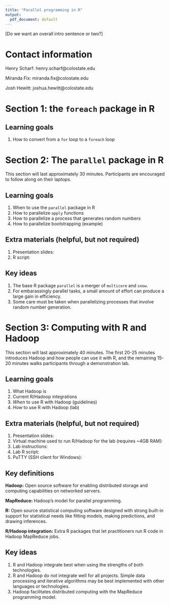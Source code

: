 ```yaml
---
title: "Parallel programming in R"
output:
  pdf_document: default
---
```


[Do we want an overall intro sentence or two?]

# Contact information

Henry Scharf: henry.scharf@colostate.edu

Miranda Fix: miranda.fix@colostate.edu

Josh Hewitt: joshua.hewitt@colostate.edu

# Section 1: the `foreach` package in R

## Learning goals
1. How to convert from a `for` loop to a `foreach` loop

# Section 2: The `parallel` package in R
This section will last approximately 30 minutes. Participants are encouraged to follow along on their laptops.

## Learning goals

1. When to use the `parallel` package in R
2. How to parallelize `apply` functions
3. How to parallelize a process that generates random numbers
4. How to parallelize bootstrapping (example)

## Extra materials (helpful, but not required)

1. Presentation slides: 
2. R script: \url{http://goo.gl/d2XDcF} <!-- github site -->

## Key ideas

1. The base R package `parallel` is a merger of `multicore` and `snow`.
2. For embarassingly parallel tasks, a small amount of effort can produce a large gain in efficiency.
3. Some care must be taken when parallelizing processes that involve random number generation.

# Section 3: Computing with R and Hadoop

This section will last approximately 40 minutes.  The first 20-25 minutes  introduces Hadoop and how people can use it with R, and the remaining 15-20 minutes walks participants through a demonstration lab.

## Learning goals

1. What Hadoop is
2. Current R/Hadoop integrations
3. *When* to use R with Hadoop (guidelines)
4. *How* to use R with Hadoop (lab)


## Extra materials (helpful, but not required)

1. Presentation slides: \url{http://goo.gl/Ew6jOP} <!-- github site -->
2. Virtual machine used to run R/Hadoop for the lab (requires ~4GB RAM): \url{http://goo.gl/R5Okcr}  <!-- Dropbox -->
3. Lab instructions: \url{http://goo.gl/6fkQr9} <!-- github site -->
4. Lab R script: \url{http://goo.gl/URPJdD} <!-- github site -->
5. PuTTY (SSH client for Windows): \url{http://goo.gl/vMv6ra}  <!-- PuTTY developer -->


## Key definitions

**Hadoop:**  Open source software for enabling distributed storage and computing capabilities on networked servers.

**MapReduce:** Hadoop's model for parallel programming.

**R:** Open source statistical computing software designed with strong built-in support for statistical needs like fitting models, making predictions, and drawing inferences.

**R/Hadoop integration:** Extra R packages that let practitioners run R code in Hadoop MapReduce jobs.


## Key ideas

1. R and Hadoop integrate best when using the strengths of both technologies.
2. R and Hadoop do not integrate well for all projects.  Simple data processing and iterative algorithms may be best implemented with other languages or  technologies.
3. Hadoop facilitates distributed computing with the MapReduce programming model.